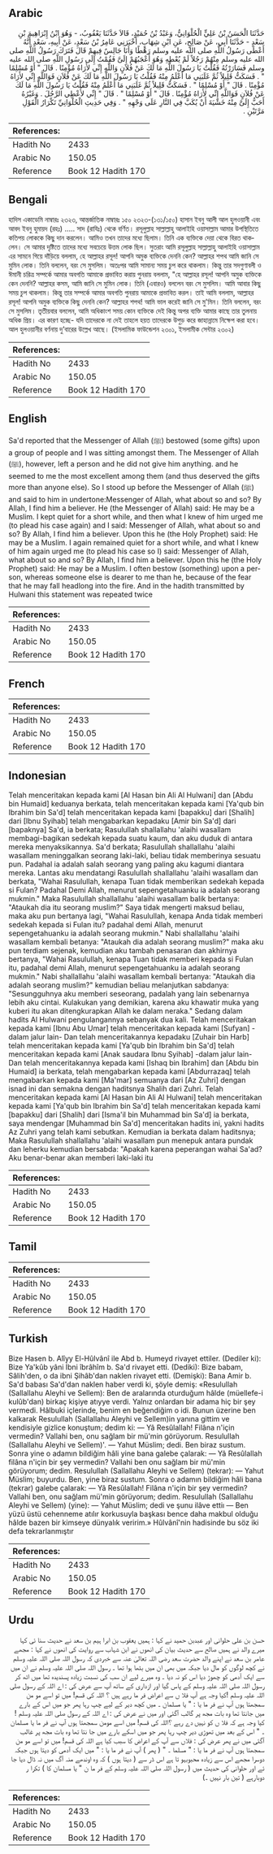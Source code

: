 ## Arabic


<div dir="rtl" lang="ar" style={{fontSize:'larger',backgroundColor:'#f8f9fa',padding:20}}>
حَدَّثَنَا الْحَسَنُ بْنُ عَلِيٍّ الْحُلْوَانِيُّ، وَعَبْدُ بْنُ حُمَيْدٍ، قَالاَ حَدَّثَنَا يَعْقُوبُ، - وَهُوَ ابْنُ إِبْرَاهِيمَ بْنِ سَعْدٍ - حَدَّثَنَا أَبِي، عَنْ صَالِحٍ، عَنِ ابْنِ شِهَابٍ، أَخْبَرَنِي عَامِرُ بْنُ سَعْدٍ، عَنْ أَبِيهِ، سَعْدٍ أَنَّهُ أَعْطَى رَسُولُ اللَّهِ صلى الله عليه وسلم رَهْطًا وَأَنَا جَالِسٌ فِيهِمْ قَالَ فَتَرَكَ رَسُولُ اللَّهِ صلى الله عليه وسلم مِنْهُمْ رَجُلاً لَمْ يُعْطِهِ وَهُوَ أَعْجَبُهُمْ إِلَىَّ فَقُمْتُ إِلَى رَسُولِ اللَّهِ صلى الله عليه وسلم فَسَارَرْتُهُ فَقُلْتُ يَا رَسُولَ اللَّهِ مَا لَكَ عَنْ فُلاَنٍ وَاللَّهِ إِنِّي لأَرَاهُ مُؤْمِنًا ‏.‏ قَالَ ‏"‏ أَوْ مُسْلِمًا ‏"‏ ‏.‏ فَسَكَتُّ قَلِيلاً ثُمَّ غَلَبَنِي مَا أَعْلَمُ مِنْهُ فَقُلْتُ يَا رَسُولَ اللَّهِ مَا لَكَ عَنْ فُلاَنٍ فَوَاللَّهِ إِنِّي لأَرَاهُ مُؤْمِنًا ‏.‏ قَالَ ‏"‏ أَوْ مُسْلِمًا ‏"‏ ‏.‏ فَسَكَتُّ قَلِيلاً ثُمَّ غَلَبَنِي مَا أَعْلَمُ مِنْهُ فَقُلْتُ يَا رَسُولَ اللَّهِ مَا لَكَ عَنْ فُلاَنٍ فَوَاللَّهِ إِنِّي لأَرَاهُ مُؤْمِنًا ‏.‏ قَالَ ‏"‏ أَوْ مُسْلِمًا ‏"‏ ‏.‏ قَالَ ‏"‏ إِنِّي لأُعْطِي الرَّجُلَ ‏.‏ وَغَيْرُهُ أَحَبُّ إِلَىَّ مِنْهُ خَشْيَةَ أَنْ يُكَبَّ فِي النَّارِ عَلَى وَجْهِهِ ‏"‏ ‏.‏ وَفِي حَدِيثِ الْحُلْوَانِيِّ تَكْرَارُ الْقَوْلِ مَرَّتَيْنِ ‏.‏
</div>
<div style={{backgroundColor:'#f8f9fa',padding:20, marginBottom: 10}}><table> <thead> <tr> <th>References:</th> <th></th> </tr> </thead> <tbody><tr><td>Hadith No</td><td>2433</td></tr><tr><td>Arabic No</td><td>150.05</td></tr><tr><td>Reference</td><td>Book 12 Hadith 170</td></tr></tbody></table></div>

## Bengali


<div dir="ltr" lang="bn" style={{fontSize:'larger',backgroundColor:'#f8f9fa',padding:20}}>
হাদিস একাডেমি নাম্বারঃ ২৩২৩, আন্তর্জাতিক নাম্বারঃ ১৫০ ২৩২৩-(১৩১/১৫০) হাসান ইবনু আলী আল হুলওয়ানী এবং আবদ ইবনু হুমায়দ (রহঃ) ..... সাদ (রাযিঃ) থেকে বর্ণিত। রসূলুল্লাহ সাল্লাল্লাহু আলাইহি ওয়াসাল্লাম আমার উপস্থিতিতে কতিপয় লোককে কিছু দান করলেন। আমিও তখন তাদের মধ্যে ছিলাম। তিনি এক ব্যক্তিকে দেয়া থেকে বিরত থাকলেন। সে আমার দৃষ্টিতে তাদের মধ্যে সবচেয়ে উত্তম লোক ছিল। সুতরাং আমি রসূলুল্লাহ সাল্লাল্লাহু আলাইহি ওয়াসাল্লাম এর সামনে গিয়ে দাঁড়িয়ে বললাম, হে আল্লাহর রসূল! আপনি অমুক ব্যক্তিকে দেননি কেন? আল্লাহর শপথ আমি জানি সে মুমিন লোক। তিনি বললেন, বরং সে মুসলিম। অতঃপর আমি সামান্য সময় চুপ করে থাকলাম। কিন্তু তার সদগুণাবলী ও ঈমানী চরিত্র সম্পর্কে আমার অবগতি আমাকে প্রভাবিত করায় পুনরায় বললাম, "হে আল্লাহর রসূল! আপনি অমুক ব্যক্তিকে কেন দেননি? আল্লাহর কসম, আমি জানি সে মুমিন লোক। তিনি (এবারও) বললেন বরং সে মুসলিম। আমি আবার কিছু সময় চুপ থাকলাম। কিন্তু তার সম্পর্কে আমার অবগতি পুনরায় আমাকে প্রভাবিত করল। তাই আমি বললাম, আল্লাহর রসূল! আপনি অমুক ব্যক্তিকে কিছু দেননি কেন? আল্লাহর শপথ! আমি ভাল করেই জানি সে মু'মিন। তিনি বললেন, বরং সে মুসলিম। তৃতীয়বার বললেন, আমি অধিকাংশ সময় কোন ব্যক্তিকে দেই কিন্তু অপর ব্যক্তি আমার কাছে তার তুলনায় অধিক প্রিয়। এর কারণ হচ্ছে- যদি তাদেরকে না দেই তাহলে হয়ত তাদেরকে উপুড় করে জাহান্নামে নিক্ষেপ করা হবে। আল হুলওয়ানীর বর্ণনায় দু’বারের উল্লেখ আছে। (ইসলামিক ফাউন্ডেশন ২৩০১, ইসলামীক সেন্টার ২৩০২)
</div>
<div style={{backgroundColor:'#f8f9fa',padding:20, marginBottom: 10}}><table> <thead> <tr> <th>References:</th> <th></th> </tr> </thead> <tbody><tr><td>Hadith No</td><td>2433</td></tr><tr><td>Arabic No</td><td>150.05</td></tr><tr><td>Reference</td><td>Book 12 Hadith 170</td></tr></tbody></table></div>

## English


<div dir="ltr" lang="en" style={{fontSize:'larger',backgroundColor:'#f8f9fa',padding:20}}>
Sa'd reported that the Messenger of Allah (ﷺ) bestowed (some gifts) upon a group of people and I was sitting amongst them. The Messenger of Allah (ﷺ), however, left a person and he did not give him anything. and he seemed to me the most excellent among them (and thus deserved the gifts more than anyone else). So I stood up before the Messenger of Allah (ﷺ) and said to him in undertone:Messenger of Allah, what about so and so? By Allah, I find him a believer. He (the Messenger of Allah) said: He may be a Muslim. I kept quiet for a short while, and then what I knew of him urged me (to plead his case again) and I said: Messenger of Allah, what about so and so? By Allah, I find him a believer. Upon this he (the Holy Prophet) said: He may be a Muslim. I again remained quiet for a short while, and what I knew of him again urged me (to plead his case so I) said: Messenger of Allah, what about so and so? By Allah, I find him a believer. Upon this he (the Holy Prophet) said: He may be a Muslim. I often bestow (something) upon a person, whereas someone else is dearer to me than he, because of the fear that he may fall headlong into the fire. And in the hadith transmitted by Hulwani this statement was repeated twice
</div>
<div style={{backgroundColor:'#f8f9fa',padding:20, marginBottom: 10}}><table> <thead> <tr> <th>References:</th> <th></th> </tr> </thead> <tbody><tr><td>Hadith No</td><td>2433</td></tr><tr><td>Arabic No</td><td>150.05</td></tr><tr><td>Reference</td><td>Book 12 Hadith 170</td></tr></tbody></table></div>

## French


<div dir="ltr" lang="fr" style={{fontSize:'larger',backgroundColor:'#f8f9fa',padding:20}}>

</div>
<div style={{backgroundColor:'#f8f9fa',padding:20, marginBottom: 10}}><table> <thead> <tr> <th>References:</th> <th></th> </tr> </thead> <tbody><tr><td>Hadith No</td><td>2433</td></tr><tr><td>Arabic No</td><td>150.05</td></tr><tr><td>Reference</td><td>Book 12 Hadith 170</td></tr></tbody></table></div>

## Indonesian


<div dir="ltr" lang="id" style={{fontSize:'larger',backgroundColor:'#f8f9fa',padding:20}}>
Telah menceritakan kepada kami [Al Hasan bin Ali Al Hulwani] dan [Abdu bin Humaid] keduanya berkata, telah menceritakan kepada kami [Ya'qub bin Ibrahim bin Sa'd] telah menceritakan kepada kami [bapakku] dari [Shalih] dari [Ibnu Syihab] telah mengabarkan kepadaku [Amir bin Sa'd] dari [bapaknya] Sa'd, ia berkata; Rasulullah shallallahu 'alaihi wasallam membagi-bagikan sedekah kepada suatu kaum, dan aku duduk di antara mereka menyaksikannya. Sa'd berkata; Rasulullah shallallahu 'alaihi wasallam meninggalkan seorang laki-laki, beliau tidak memberinya sesuatu pun. Padahal ia adalah salah seorang yang paling aku kagumi diantara mereka. Lantas aku mendatangi Rasulullah shallallahu 'alaihi wasallam dan berkata, "Wahai Rasulullah, kenapa Tuan tidak memberikan sedekah kepada si Fulan? Padahal Demi Allah, menurut sepengetahuanku ia adalah seorang mukmin." Maka Rasulullah shallallahu 'alaihi wasallam balik bertanya: "Ataukah dia itu seorang muslim?" Saya tidak mengerti maksud beliau, maka aku pun bertanya lagi, "Wahai Rasulullah, kenapa Anda tidak memberi sedekah kepada si Fulan itu? padahal demi Allah, menurut sepengetahuanku ia adalah seorang mukmin." Nabi shallallahu 'alaihi wasallam kembali betanya: "Ataukah dia adalah seorang muslim?" maka aku pun terdiam sejenak, kemudian aku tambah penasaran dan akhirnya bertanya, "Wahai Rasulullah, kenapa Tuan tidak memberi kepada si Fulan itu, padahal demi Allah, menurut sepengetahuanku ia adalah seorang mukmin." Nabi shallallahu 'alaihi wasallam kembali bertanya: "Ataukah dia adalah seorang muslim?" kemudian beliau melanjutkan sabdanya: "Sesungguhnya aku memberi seseorang, padalah yang lain sebenarnya lebih aku cintai. Kulakukan yang demikian, karena aku khawatir muka yang kuberi itu akan ditengkurapkan Allah ke dalam neraka." Sedang dalam hadits Al Hulwani pengulangannya sebanyak dua kali. Telah menceritakan kepada kami [Ibnu Abu Umar] telah menceritakan kepada kami [Sufyan] -dalam jalur lain- Dan telah menceritakannya kepadaku [Zuhair bin Harb] telah menceritakan kepada kami [Ya'qub bin Ibrahim bin Sa'd] telah menceritakan kepada kami [Anak saudara Ibnu Syihab] -dalam jalur lain- Dan telah menceritakannya kepada kami [Ishaq bin Ibrahim] dan [Abdu bin Humaid] ia berkata, telah mengabarkan kepada kami [Abdurrazaq] telah mengabarkan kepada kami [Ma'mar] semuanya dari [Az Zuhri] dengan isnad ini dan semakna dengan haditsnya Shalih dari Zuhri. Telah menceritakan kepada kami [Al Hasan bin Ali Al Hulwani] telah menceritakan kepada kami [Ya'qub bin Ibrahim bin Sa'd] telah menceritakan kepada kami [bapakku] dari [Shalih] dari [Isma'il bin Muhammad bin Sa'd] ia berkata, saya mendengar [Muhammad bin Sa'd] menceritakan hadits ini, yakni hadits Az Zuhri yang telah kami sebutkan. Kemudian ia berkata dalam haditsnya; Maka Rasulullah shallallahu 'alaihi wasallam pun menepuk antara pundak dan leherku kemudian bersabda: "Apakah karena peperangan wahai Sa'ad? Aku benar-benar akan memberi laki-laki itu
</div>
<div style={{backgroundColor:'#f8f9fa',padding:20, marginBottom: 10}}><table> <thead> <tr> <th>References:</th> <th></th> </tr> </thead> <tbody><tr><td>Hadith No</td><td>2433</td></tr><tr><td>Arabic No</td><td>150.05</td></tr><tr><td>Reference</td><td>Book 12 Hadith 170</td></tr></tbody></table></div>

## Tamil


<div dir="ltr" lang="ta" style={{fontSize:'larger',backgroundColor:'#f8f9fa',padding:20}}>

</div>
<div style={{backgroundColor:'#f8f9fa',padding:20, marginBottom: 10}}><table> <thead> <tr> <th>References:</th> <th></th> </tr> </thead> <tbody><tr><td>Hadith No</td><td>2433</td></tr><tr><td>Arabic No</td><td>150.05</td></tr><tr><td>Reference</td><td>Book 12 Hadith 170</td></tr></tbody></table></div>

## Turkish


<div dir="ltr" lang="tr" style={{fontSize:'larger',backgroundColor:'#f8f9fa',padding:20}}>
Bize Hasen b. Alîyy El-Hûlvânî ile Abd b. Humeyd rivayet ettiler. (Dediler ki): Bize Ya'kûb yâni İbni îbrâhîm b. Sa'd rivayet etti. (Dediki): Bize babam, Sâlih'den, o da ibni Şihâb'dan naklen rivayet etti. (Demişki): Bana Amir b. Sa'd babası Sa'd'dan naklen haber verdi ki, şöyle demiş: «Resulullah (Sallallahu Aleyhi ve Sellem): Ben de aralarında oturduğum hâlde (müellefe-i kulûb'dan) birkaç kişiye atıyye verdi. Yalnız onlardan bir adama hiç bir şey vermedi. Hâlbuki içlerinde, benim en beğendiğim o idi. Bunun üzerine ben kalkarak Resulullah (Sallallahu Aleyhi ve Sellem)in yanına gittim ve kendisiyle gizlice konuştum; dedim ki: — Yâ Resûlallah! Filâna n'için vermedin? Vallahi ben, onu sağlam bir mü'min görüyorum. Resulullah (Sallallahu Aleyhi ve Sellem)'. — Yahut Müslim; dedi. Ben biraz sustum. Sonra yine o adamın bildiğim hâli yine bana galebe çalarak: — Yâ Resûlallah filâna n'için bir şey vermedin? Vallahi ben onu sağlam bir mü'min görüyorum; dedim. Resulullah (Sallallahu Aleyhi ve Sellem) (tekrar): — Yahut Müslim; buyurdu. Ben, yine biraz sustum. Sonra o adamın bildiğim hâli bana (tekrar) galebe çalarak: — Yâ Resûlallah! Filâna n'için bir şey vermedin? Vallahi ben, onu sağlam mü'min görüyorum; dedim. Resulullah (Sallallahu Aleyhi ve Sellem) (yine): — Yahut Müslim; dedi ve şunu ilâve ettiı — Ben yüzü üstü cehenneme atılır korkusuyla başkası bence daha makbul olduğu hâlde bazen bir kimseye dünyalık veririm.» Hûlvânî'nin hadisinde bu söz iki defa tekrarlanmıştır
</div>
<div style={{backgroundColor:'#f8f9fa',padding:20, marginBottom: 10}}><table> <thead> <tr> <th>References:</th> <th></th> </tr> </thead> <tbody><tr><td>Hadith No</td><td>2433</td></tr><tr><td>Arabic No</td><td>150.05</td></tr><tr><td>Reference</td><td>Book 12 Hadith 170</td></tr></tbody></table></div>

## Urdu


<div dir="rtl" lang="ur" style={{fontSize:'larger',backgroundColor:'#f8f9fa',padding:20}}>
حسن بن علی حلوانی اور عبدبن حمید نے کہا : ہمیں یعقوب بن ابرا ہیم بن سعد نے حدیث سنا ئی کہا میرے والد نے ہمیں صالح سے حدیث بیان کی انھوں نے ابن شہاب سے روایت کی انھوں نے کہا : مجھے عامر بن سعد نے اپنے والد حضرت سعد رضی اللہ تعالیٰ عنہ سے خبردی کہ رسول اللہ صلی اللہ علیہ وسلم نے کچھ لوگوں کو مال دیا جبکہ میں بھی ان میں بٹھا ہوا تھا ۔ رسول اللہ صلی اللہ علیہ وسلم نے ان میں سے ایک آدمی کو چھوڑ دیا اس کو نہ دیا ۔ وہ میرے لیے ان سب کی نسبت زیادہ پسندیدہ تھا میں اٹھ کر رسول اللہ صلی اللہ علیہ وسلم کے پاس گیا اور ازداری کے ساتھ آپ سے عرض کی : اے اللہ کے رسول صلی اللہ علیہ وسلم !کیا وجہ ہے آپ فلا ں سے اعراض فر ما رہے ہیں ؟ اللہ کی قسم! میں تو اسے مو من سمجھتا ہوں آپ نے فر ما یا : " یا مسلمان ۔ میں کچھ دیر کے لیے چپ رہا پھر جو میں اس کے بارے میں جانتا تھا وہ بات مجھ پر گالب آگئی اور میں نے عرض کی : اے اللہ کے رسول صلی اللہ علیہ وسلم !کیا وجہ ہے کہ فلا ں کو نہیں دے رہے ؟اللہ کی قسم! میں اسے مومن سمجھتا ہوں آپ نے فر ما یا مسلمان ۔ " اس کے بعد میں تھوڑی دیر چپ رہا پھر جو میں اسکے بارے میں جا نتا تھا وہ بات مجھ پر غالب آگئی میں نے پھر عرض کی : فلاں سے آپ کے اعراض کا سبب کیا ہے اللہ کی قسم! میں تو اسے مو من سمجھتا ہوں آپ نے فر ما یا : " مسلما ۔ " ( پھر ) آپ نے فر ما یا : " میں ایک آدمی کو دیتا ہوں جبکہ دوسرا مجھے اس سے زیادہ محبوبہو تا ہے اس ڈر سے ( دیتا ہوں ) کہ وہ اوندھے منہ آگ میں نہ ڈال دیا جا ئے اور حلوانی کی حدیث میں ( رسول اللہ صلی اللہ علیہ وسلم کے فر ما ن " یا مسلمان کا ) تکرا ر دوبارہے ( تین بار نہیں ۔)
</div>
<div style={{backgroundColor:'#f8f9fa',padding:20, marginBottom: 10}}><table> <thead> <tr> <th>References:</th> <th></th> </tr> </thead> <tbody><tr><td>Hadith No</td><td>2433</td></tr><tr><td>Arabic No</td><td>150.05</td></tr><tr><td>Reference</td><td>Book 12 Hadith 170</td></tr></tbody></table></div>